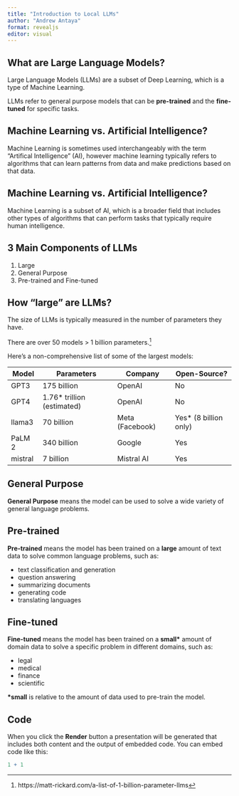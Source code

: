 ```yaml
---
title: "Introduction to Local LLMs"
author: "Andrew Antaya"
format: revealjs
editor: visual
---
```


## What are Large Language Models?

Large Language Models (LLMs) are a subset of Deep Learning, which is a
type of Machine Learning.

LLMs refer to general purpose models that can be **pre-trained** and the
**fine-tuned** for specific tasks.

## Machine Learning vs. Artificial Intelligence?

Machine Learning is sometimes used interchangeably with the term
"Artifical Intelligence" (AI), however machine learning typically refers
to algorithms that can learn patterns from data and make predictions
based on that data. 

## Machine Learning vs. Artificial Intelligence?

Machine Learning is a subset of AI, which is a
broader field that includes other types of algorithms that can perform
tasks that typically require human intelligence.

## 3 Main Components of LLMs

1. Large
2. General Purpose
3. Pre-trained and Fine-tuned

## How "large" are LLMs?

The size of LLMs is typically measured in the number of parameters they
have.

There are over 50 models > 1 billion parameters.^[https://matt-rickard.com/a-list-of-1-billion-parameter-llms]

Here's a non-comprehensive list of some of the largest models:

| Model | Parameters                  | Company | Open-Source? |
|-------|-----------------------------|---------|--------------|
| GPT3  | 175 billion                 | OpenAI  | No           |
| GPT4  | 1.76\* trillion (estimated) | OpenAI  | No           |
| llama3 | 70 billion | Meta (Facebook) | Yes* (8 billion only)|
| PaLM 2 | 340 billion | Google | Yes |
| mistral | 7 billion | Mistral AI | Yes |

## General Purpose

**General Purpose** means the model can be used to solve a wide variety of general language problems. 

## Pre-trained

**Pre-trained** means the model has been trained on a **large** amount
of text data to solve common language problems, such as:

-   text classification and generation
-   question answering
-   summarizing documents
-   generating code
-   translating languages

## Fine-tuned

**Fine-tuned** means the model has been trained on a **small\*** amount of domain data to solve a specific problem in different domains, such as:

-   legal
-   medical
-   finance
-   scientific

**\*small** is relative to the amount of data used to pre-train the model.

## Code

When you click the **Render** button a presentation will be generated
that includes both content and the output of embedded code. You can
embed code like this:

```r
1 + 1
```
